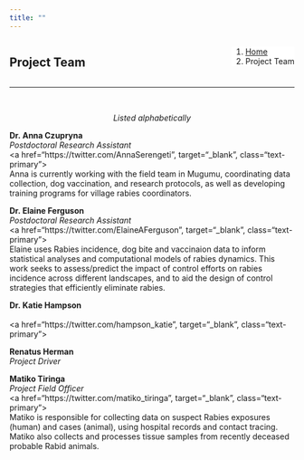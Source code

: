 ```yaml
---
title: ""
---
```


<!--Add a loading bar!-->
<script src="pace.js"></script>
<link href="pace_loadbar_loading.css" rel="stylesheet" />

<!--Create a block for title and breadcrumbs to appear on same line-->
<div style="width: 100%; display: inline-block;">
<div style="float: left; ">
# Project Team
</div>
<div style="float: right;">
<ol class="breadcrumb" style="background-color:white;">
  <li class="breadcrumb-item"><a href="index.html">Home</a></li>
  <li class="breadcrumb-item active">Project Team</li>
</ol>
</div>
</div>
<hr class="hr-orange">

<br>

<!--Begin page content!-->

<em><p style="text-align: center;">Listed alphabetically </p></em>

<!--Anna!-->
<div class="hvrbox hvrbox_background" style="background-image: url(img/team/anna_c2.jpg);">
<div class="hvrbox-layer_top">
<div class="hvrbox-text">
<b>Dr. Anna Czupryna</b><br><em>Postdoctoral Research Assistant</em><br>
<a href="https://twitter.com/AnnaSerengeti", target="_blank", class="text-primary"><i class="fab fa-twitter fa-2x"></i></a><br>
Anna is currently working with the field team in Mugumu, coordinating data collection, dog vaccination, and research protocols, as well as developing training programs for village rabies coordinators.
</div>
</div>
</div>
<!--Elaine!-->
<div class="hvrbox hvrbox_background" style="background-image: url(img/team/elaine_f2.jpg);">
<div class="hvrbox-layer_top">
<div class="hvrbox-text">
<b>Dr. Elaine Ferguson</b><br><em>Postdoctoral Research Assistant</em><br>
<a href="https://twitter.com/ElaineAFerguson", target="_blank", class="text-primary"><i class="fab fa-twitter fa-2x"></i></a><br>
Elaine uses Rabies incidence, dog bite and vaccinaion data to inform statistical analyses and computational models of rabies dynamics. This work seeks to assess/predict the impact of control efforts on rabies incidence across different landscapes, and to aid the design of control strategies that efficiently eliminate rabies.
</div>
</div>
</div>
<!--Katie!-->
<div class="hvrbox hvrbox_background" style="background-image: url(img/team/no_pic.jpg);">
<div class="hvrbox-layer_top">
<div class="hvrbox-text">
<b>Dr. Katie Hampson</b><br><em></em><br>
<a href="https://twitter.com/hampson_katie", target="_blank", class="text-primary"><i class="fab fa-twitter fa-2x"></i></a><br>
</div>
</div>
</div>
<!--Rena!-->
<div class="hvrbox hvrbox_background" style="background-image: url(img/team/no_pic.jpg);">
<div class="hvrbox-layer_top">
<div class="hvrbox-text">
<b>Renatus Herman</b><br><em>Project Driver</em><br>
</div>
</div>
</div>
<!--Matiko!-->
<div class="hvrbox hvrbox_background" style="background-image: url(img/team/matiko_t.jpg);">
<div class="hvrbox-layer_top">
<div class="hvrbox-text">
<b>Matiko Tiringa</b><br><em>Project Field Officer</em><br>
<a href="https://twitter.com/matiko_tiringa", target="_blank", class="text-primary"><i class="fab fa-twitter fa-2x"></i></a><br>
Matiko is responsible for collecting data on suspect Rabies exposures (human) and cases (animal), using hospital records and contact tracing. Matiko also collects and processes tissue samples from recently deceased probable Rabid animals.
</div>
</div>
</div>